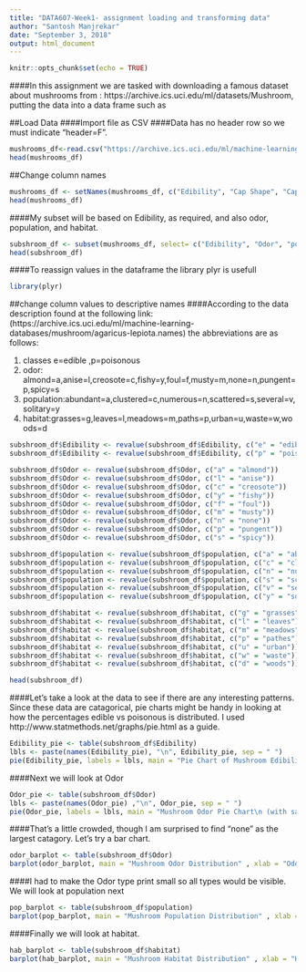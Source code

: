 ---
title: "DATA607-Week1- assignment loading and transforming data"
author: "Santosh Manjrekar"
date: "September 3, 2018"
output: html_document
---

```{r setup, include=FALSE}
knitr::opts_chunk$set(echo = TRUE)
```

####In this assignment we are tasked with downloading a famous dataset about mushrooms from : https://archive.ics.uci.edu/ml/datasets/Mushroom, putting the data into a data frame such as


##Load Data
####Import file as CSV
####Data has no header row so we must indicate "header=F".

```{r}
mushrooms_df<-read.csv("https://archive.ics.uci.edu/ml/machine-learning-databases/mushroom/agaricus-lepiota.data", header= FALSE, sep=",")
head(mushrooms_df)
```

##Change column names
```{r}
mushrooms_df <- setNames(mushrooms_df, c("Edibility", "Cap Shape", "Cap Surface", "Cap Color", "Bruises?", "Odor", "Gill Attachment", "Gill Spacing", "Gill Size", "Gill Color", "Stalk Shape", "Stalk Root", "Stalk, surface Above Ring", "Stalk, surface below ring", "Stalk, color above ring", "Stalk, color below ring", "veil type", "veil color", "ring number", "ring type", "spore print color", "population", "habitat"))
head(mushrooms_df)
```



####My subset will be based on Edibility, as required, and also odor, population, and habitat.
```{r}
subshroom_df <- subset(mushrooms_df, select= c("Edibility", "Odor", "population", "habitat"))
head(subshroom_df)
```

####To reassign values in the dataframe the library plyr is usefull
```{r}
library(plyr)
```


##change column values to descriptive names
####According to the data description found at the following link: (https://archive.ics.uci.edu/ml/machine-learning-databases/mushroom/agaricus-lepiota.names) the abbreviations are as follows:

1. classes e=edible ,p=poisonous
2. odor: almond=a,anise=l,creosote=c,fishy=y,foul=f,musty=m,none=n,pungent=p,spicy=s
3. population:abundant=a,clustered=c,numerous=n,scattered=s,several=v,solitary=y
4. habitat:grasses=g,leaves=l,meadows=m,paths=p,urban=u,waste=w,woods=d


```{r}
subshroom_df$Edibility <- revalue(subshroom_df$Edibility, c("e" = "edible"))
subshroom_df$Edibility <- revalue(subshroom_df$Edibility, c("p" = "poisonous"))

subshroom_df$Odor <- revalue(subshroom_df$Odor, c("a" = "almond"))
subshroom_df$Odor <- revalue(subshroom_df$Odor, c("l" = "anise"))
subshroom_df$Odor <- revalue(subshroom_df$Odor, c("c" = "creosote"))
subshroom_df$Odor <- revalue(subshroom_df$Odor, c("y" = "fishy"))
subshroom_df$Odor <- revalue(subshroom_df$Odor, c("f" = "foul"))
subshroom_df$Odor <- revalue(subshroom_df$Odor, c("m" = "musty"))
subshroom_df$Odor <- revalue(subshroom_df$Odor, c("n" = "none"))
subshroom_df$Odor <- revalue(subshroom_df$Odor, c("p" = "pungent"))
subshroom_df$Odor <- revalue(subshroom_df$Odor, c("s" = "spicy"))

subshroom_df$population <- revalue(subshroom_df$population, c("a" = "abundant"))
subshroom_df$population <- revalue(subshroom_df$population, c("c" = "clustered"))
subshroom_df$population <- revalue(subshroom_df$population, c("n" = "numerous"))
subshroom_df$population <- revalue(subshroom_df$population, c("s" = "scattered"))
subshroom_df$population <- revalue(subshroom_df$population, c("v" = "several"))
subshroom_df$population <- revalue(subshroom_df$population, c("y" = "solitary"))

subshroom_df$habitat <- revalue(subshroom_df$habitat, c("g" = "grasses"))
subshroom_df$habitat <- revalue(subshroom_df$habitat, c("l" = "leaves"))
subshroom_df$habitat <- revalue(subshroom_df$habitat, c("m" = "meadows"))
subshroom_df$habitat <- revalue(subshroom_df$habitat, c("p" = "pathes"))
subshroom_df$habitat <- revalue(subshroom_df$habitat, c("u" = "urban"))
subshroom_df$habitat <- revalue(subshroom_df$habitat, c("w" = "waste"))
subshroom_df$habitat <- revalue(subshroom_df$habitat, c("d" = "woods"))

head(subshroom_df)

```

####Let's take a look at the data to see if there are any interesting patterns. Since these data are catagorical, pie charts might be handy in looking at how the percentages edible vs poisonous is distributed. I used http://www.statmethods.net/graphs/pie.html as a guide.

```{r}
Edibility_pie <- table(subshroom_df$Edibility)
lbls <- paste(names(Edibility_pie), "\n", Edibility_pie, sep = " ")
pie(Edibility_pie, labels = lbls, main = "Pie Chart of Mushroom Edibility\n (with sample sizes)")
```

####Next we will look at Odor
```{r}
Odor_pie <- table(subshroom_df$Odor)
lbls <- paste(names(Odor_pie) ,"\n", Odor_pie, sep = " ")
pie(Odor_pie, labels = lbls, main = "Mushroom Odor Pie Chart\n (with sample sizes)")
```

####That's a little crowded, though I am surprised to find "none" as the largest catagory. Let's try a bar chart.
```{r}
odor_barplot <- table(subshroom_df$Odor)
barplot(odor_barplot, main = "Mushroom Odor Distribution" , xlab = "Odor Types", cex.names = 0.45)
```

####I had to make the Odor type print small so all types would be visible. We will look at population next
```{r}
pop_barplot <- table(subshroom_df$population)
barplot(pop_barplot, main = "Mushroom Population Distribution" , xlab = "Population Types", cex.names = 0.45)
```

####Finally we will look at habitat.
```{r}
hab_barplot <- table(subshroom_df$habitat)
barplot(hab_barplot, main = "Mushroom Habitat Distribution" , xlab = "Habitat Types", cex.names = 0.45)
```

